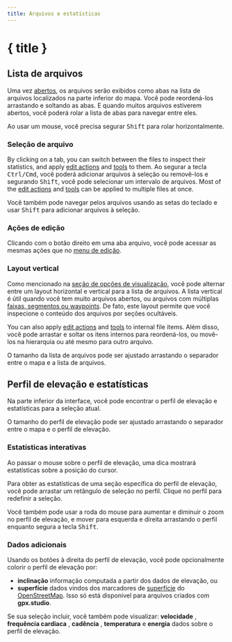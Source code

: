 ```yaml
---
title: Arquivos e estatísticas
---
```


<script>
</script>

# { title }

## Lista de arquivos

Uma vez [abertos](./menu/file), os arquivos serão exibidos como abas na lista de arquivos localizados na parte inferior do mapa.
Você pode reordená-los arrastando e soltando as abas.
E quando muitos arquivos estiverem abertos, você poderá rolar a lista de abas para navegar entre eles.

<DocsNote>

Ao usar um mouse, você precisa segurar <kbd>Shift</kbd> para rolar horizontalmente.

</DocsNote>

### Seleção de arquivo

By clicking on a tab, you can switch between the files to inspect their statistics, and apply [edit actions](./menu/edit) and [tools](./toolbar) to them.
Ao segurar a tecla <kbd>Ctrl/Cmd</kbd>, você poderá adicionar arquivos à seleção ou removê-los e segurando <kbd>Shift</kbd>, você pode selecionar um intervalo de arquivos.
Most of the [edit actions](./menu/edit) and [tools](./toolbar) can be applied to multiple files at once.

<DocsNote>

Você também pode navegar pelos arquivos usando as setas do teclado e usar <kbd>Shift</kbd> para adicionar arquivos à seleção.

</DocsNote>

### Ações de edição

Clicando com o botão direito em uma aba arquivo, você pode acessar as mesmas ações que no [menu de edição](./menu/edit).

### Layout vertical

Como mencionado na [seção de opções de visualização](./menu/view), você pode alternar entre um layout horizontal e vertical para a lista de arquivos.
A lista vertical é útil quando você tem muito arquivos abertos, ou arquivos com múltiplas [faixas, segmentos ou waypoints](./gpx).
De fato, este layout permite que você inspecione o conteúdo dos arquivos por seções ocultáveis.

You can also apply [edit actions](./menu/edit) and [tools](./toolbar) to internal file items.
Além disso, você pode arrastar e soltar os itens internos para reordená-los, ou movê-los na hierarquia ou até mesmo para outro arquivo.

<DocsNote>

O tamanho da lista de arquivos pode ser ajustado arrastando o separador entre o mapa e a lista de arquivos.

</DocsNote>

## Perfil de elevação e estatísticas

Na parte inferior da interface, você pode encontrar o perfil de elevação e estatísticas para a seleção atual.

<DocsNote>

O tamanho do perfil de elevação pode ser ajustado arrastando o separador entre o mapa e o perfil de elevação.

</DocsNote>

### Estatísticas interativas

Ao passar o mouse sobre o perfil de elevação, uma dica mostrará estatísticas sobre a posição do cursor.

Para obter as estatísticas de uma seção específica do perfil de elevação, você pode arrastar um retângulo de seleção no perfil.
Clique no perfil para redefinir a seleção.

Você também pode usar a roda do mouse para aumentar e diminuir o zoom no perfil de elevação, e mover para esquerda e direita arrastando o perfil enquanto segura a tecla <kbd>Shift</kbd>.

### Dados adicionais

Usando os botões à direita do perfil de elevação, você pode opcionalmente colorir o perfil de elevação por:

- **inclinação** <TriangleRight size="16" class="inline-block" style="margin-bottom: 2px" /> informação computada a partir dos dados de elevação, ou
- **superfície** <BrickWall size="16" class="inline-block" style="margin-bottom: 2px" /> dados vindos dos marcadores de <a href="https://wiki.openstreetmap.org/wiki/Key:surface" target="_blank">superfície</a> do <a href="https://www.openstreetmap.org/" target="_blank">OpenStreetMap</a>.
  Isso só está disponível para arquivos criados com **gpx.studio**.

Se sua seleção incluir, você também pode visualizar: **velocidade** <Zap size="16" class="inline-block" style="margin-bottom: 2px" />, **frequência cardíaca** <HeartPulse size="16" class="inline-block" style="margin-bottom: 2px" />, **cadência** <Orbit size="16" class="inline-block" style="margin-bottom: 2px" />, **temperatura** <Thermometer size="16" class="inline-block" style="margin-bottom: 2px" />e **energia** <SquareActivity size="16" class="inline-block" style="margin-bottom: 2px" /> dados sobre o perfil de elevação.
